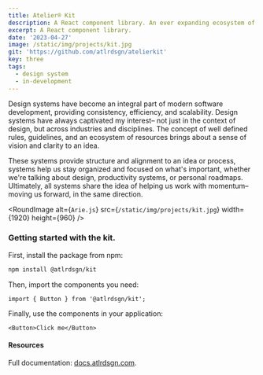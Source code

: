 ```yaml
---
title: Atelier® Kit
description: A React component library. An ever expanding ecosystem of design components and styles.
excerpt: A React component library.
date: '2023-04-27'
image: /static/img/projects/kit.jpg
git: 'https://github.com/atlrdsgn/atelierkit'
key: three
tags:
  - design system
  - in-development
---
```


Design systems have become an integral part of modern software development, providing consistency,
efficiency, and scalability. Design systems have always captivated my interest– not just in the
context of design, but across industries and disciplines. The concept of well defined rules,
guidelines, and an ecosystem of resources brings about a sense of vision and clarity to an idea.

These systems provide structure and alignment to an idea or process, systems help us stay organized
and focused on what's important, whether we're talking about design, productivity systems, or
personal roadmaps. Ultimately, all systems share the idea of helping us work with momentum– moving
us forward, in the same direction.

<Space />

<RoundImage alt={`Arie.js`} src={`/static/img/projects/kit.jpg`} width={1920} height={960} />

<Space />

### Getting started with the kit.

First, install the package from npm:

```bash
npm install @atlrdsgn/kit
```

Then, import the components you need:

```tsx
import { Button } from '@atlrdsgn/kit';
```

Finally, use the components in your application:

```tsx
<Button>Click me</Button>
```

<Space />

#### Resources

Full documentation: [docs.atlrdsgn.com](https://docs.atlrdsgn.com).
